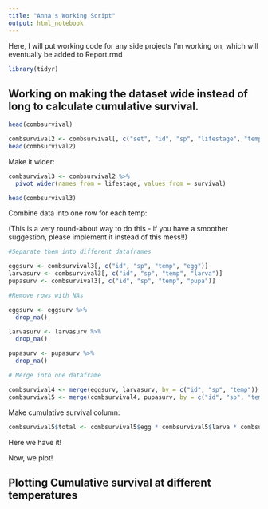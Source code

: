 ```yaml
---
title: "Anna's Working Script"
output: html_notebook
---
```


Here, I will put working code for any side projects I'm working on, which will eventually be added to Report.rmd 

```r
library(tidyr)
```


## Working on making the dataset wide instead of long to calculate cumulative survival. 

```r
head(combsurvival)
```

```r
combsurvival2 <- combsurvival[, c("set", "id", "sp", "lifestage", "temp", "survival")]
head(combsurvival2)
```


Make it wider:
```r
combsurvival3 <- combsurvival2 %>% 
  pivot_wider(names_from = lifestage, values_from = survival)

head(combsurvival3)
```

Combine data into one row for each temp:

(This is a very round-about way to do this - if you have a smoother suggestion, please implement it instead of this mess!!)

```r
#Separate them into different dataframes

eggsurv <- combsurvival3[, c("id", "sp", "temp", "egg")]
larvasurv <- combsurvival3[, c("id", "sp", "temp", "larva")]
pupasurv <- combsurvival3[, c("id", "sp", "temp", "pupa")]

#Remove rows with NAs

eggsurv <- eggsurv %>% 
  drop_na()

larvasurv <- larvasurv %>%
  drop_na()

pupasurv <- pupasurv %>%
  drop_na()

# Merge into one dataframe

combsurvival4 <- merge(eggsurv, larvasurv, by = c("id", "sp", "temp"))
combsurvival5 <- merge(combsurvival4, pupasurv, by = c("id", "sp", "temp"))
```


Make cumulative survival column:
```r
combsurvival5$total <- combsurvival5$egg * combsurvival5$larva * combsurvival5$pupa
```

Here we have it! 

Now, we plot!

## Plotting Cumulative survival at different temperatures

